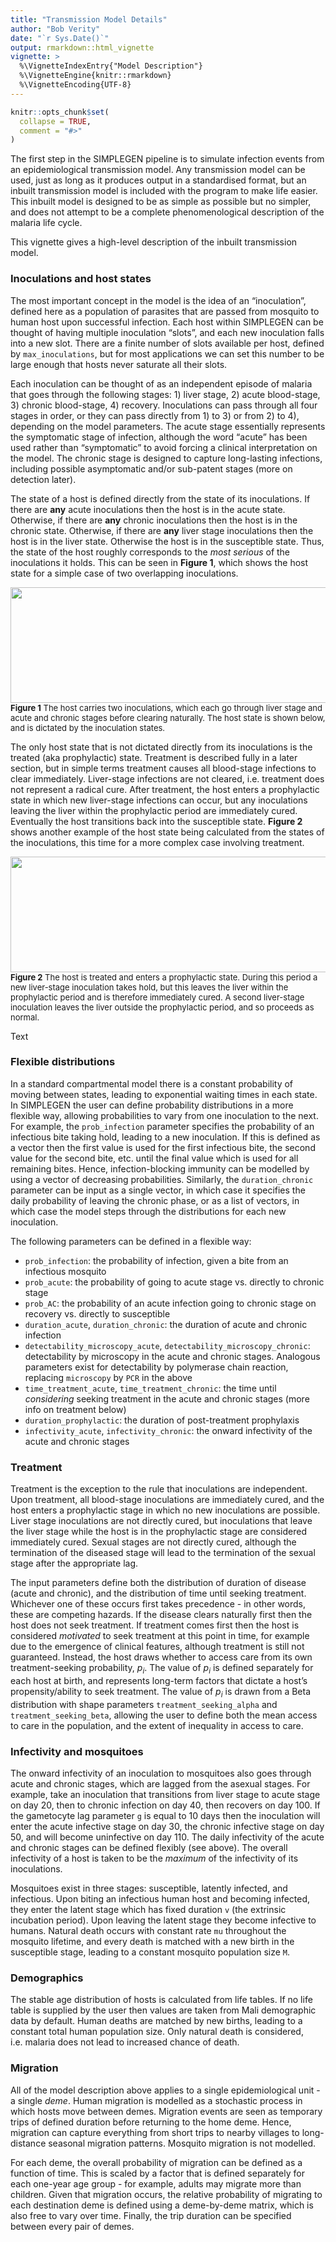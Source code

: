 ```yaml
---
title: "Transmission Model Details"
author: "Bob Verity"
date: "`r Sys.Date()`"
output: rmarkdown::html_vignette
vignette: >
  %\VignetteIndexEntry{"Model Description"}
  %\VignetteEngine{knitr::rmarkdown}
  %\VignetteEncoding{UTF-8}
---
```


```r
knitr::opts_chunk$set(
  collapse = TRUE,
  comment = "#>"
)
```

The first step in the SIMPLEGEN pipeline is to simulate infection events from an epidemiological transmission model. Any transmission model can be used, just as long as it produces output in a standardised format, but an inbuilt transmission model is included with the program to make life easier. This inbuilt model is designed to be as simple as possible but no simpler, and does not attempt to be a complete phenomenological description of the malaria life cycle.

This vignette gives a high-level description of the inbuilt transmission model.


### Inoculations and host states

The most important concept in the model is the idea of an "inoculation", defined here as a population of parasites that are passed from mosquito to human host upon successful infection. Each host within SIMPLEGEN can be thought of having multiple inoculation "slots", and each new inoculation falls into a new slot. There are a finite number of slots available per host, defined by `max_inoculations`, but for most applications we can set this number to be large enough that hosts never saturate all their slots.

Each inoculation can be thought of as an independent episode of malaria that goes through the following stages: 1) liver stage, 2) acute blood-stage, 3) chronic blood-stage, 4) recovery. Inoculations can pass through all four stages in order, or they can pass directly from 1) to 3) or from 2) to 4), depending on the model parameters. The acute stage essentially represents the symptomatic stage of infection, although the word "acute" has been used rather than "symptomatic" to avoid forcing a clinical interpretation on the model. The chronic stage is designed to capture long-lasting infections, including possible asymptomatic and/or sub-patent stages (more on detection later).

The state of a host is defined directly from the state of its inoculations. If there are **any** acute inoculations then the host is in the acute state. Otherwise, if there are **any** chronic inoculations then the host is in the chronic state. Otherwise, if there are **any** liver stage inoculations then the host is in the liver state. Otherwise the host is in the susceptible state. Thus, the state of the host roughly corresponds to the *most serious* of the inoculations it holds. This can be seen in **Figure 1**, which shows the host state for a simple case of two overlapping inoculations.

<img src="https://raw.githubusercontent.com/mrc-ide/SIMPLEGEN/master/R_ignore/images/compartment_states.png" height="185px" width="800px"/>
<font size="2">
<figcaption> **Figure 1** The host carries two inoculations, which each go through liver stage and acute and chronic stages before clearing naturally. The host state is shown below, and is dictated by the inoculation states.</figcaption>
</font>

The only host state that is not dictated directly from its inoculations is the treated (aka prophylactic) state. Treatment is described fully in a later section, but in simple terms treatment causes all blood-stage infections to clear immediately. Liver-stage infections are not cleared, i.e. treatment does not represent a radical cure. After treatment, the host enters a prophylactic state in which new liver-stage infections can occur, but any inoculations leaving the liver within the prophylactic period are immediately cured. Eventually the host transitions back into the susceptible state. **Figure 2** shows another example of the host state being calculated from the states of the inoculations, this time for a more complex case involving treatment.

<img src="https://raw.githubusercontent.com/mrc-ide/SIMPLEGEN/master/R_ignore/images/compartment_states.png" height="185px" width="800px"/>
<font size="2">
<figcaption> **Figure 2** The host is treated and enters a prophylactic state. During this period a new liver-stage inoculation takes hold, but this leaves the liver within the prophylactic period and is therefore immediately cured. A second liver-stage inoculation leaves the liver outside the prophylactic period, and so proceeds as normal.</figcaption>
</font>

Text


### Flexible distributions

In a standard compartmental model there is a constant probability of moving between states, leading to exponential waiting times in each state. In SIMPLEGEN the user can define probability distributions in a more flexible way, allowing probabilities to vary from one inoculation to the next. For example, the `prob_infection` parameter specifies the probability of an infectious bite taking hold, leading to a new inoculation. If this is defined as a vector then the first value is used for the first infectious bite, the second value for the second bite, etc. until the final value which is used for all remaining bites. Hence, infection-blocking immunity can be modelled by using a vector of decreasing probabilities. Similarly, the `duration_chronic` parameter can be input as a single vector, in which case it specifies the daily probability of leaving the chronic phase, or as a list of vectors, in which case the model steps through the distributions for each new inoculation.

The following parameters can be defined in a flexible way:

- `prob_infection`: the probability of infection, given a bite from an infectious mosquito
- `prob_acute`: the probability of going to acute stage vs. directly to chronic stage
- `prob_AC`: the probability of an acute infection going to chronic stage on recovery vs. directly to susceptible
- `duration_acute`, `duration_chronic`: the duration of acute and chronic infection
- `detectability_microscopy_acute`, `detectability_microscopy_chronic`: detectability by microscopy in the acute and chronic stages. Analogous parameters exist for detectability by polymerase chain reaction, replacing `microscopy` by `PCR` in the above
- `time_treatment_acute`, `time_treatment_chronic`: the time until *considering* seeking treatment in the acute and chronic stages (more info on treatment below)
- `duration_prophylactic`: the duration of post-treatment prophylaxis
- `infectivity_acute`, `infectivity_chronic`: the onward infectivity of the acute and chronic stages

### Treatment

Treatment is the exception to the rule that inoculations are independent. Upon treatment, all blood-stage inoculations are immediately cured, and the host enters a prophylactic stage in which no new inoculations are possible. Liver stage inoculations are not directly cured, but inoculations that leave the liver stage while the host is in the prophylactic stage are considered immediately cured. Sexual stages are not directly cured, although the termination of the diseased stage will lead to the termination of the sexual stage after the appropriate lag.

The input parameters define both the distribution of duration of disease (acute and chronic), and the distribution of time until seeking treatment. Whichever one of these occurs first takes precedence - in other words, these are competing hazards. If the disease clears naturally first then the host does not seek treatment. If treatment comes first then the host is considered *motivated* to seek treatment at this point in time, for example due to the emergence of clinical features, although treatment is still not guaranteed. Instead, the host draws whether to access care from its own treatment-seeking probability, $p_i$. The value of $p_i$ is defined separately for each host at birth, and represents long-term factors that dictate a host's propensity/ability to seek treatment. The value of $p_i$ is drawn from a Beta distribution with shape parameters `treatment_seeking_alpha` and `treatment_seeking_beta`, allowing the user to define both the mean access to care in the population, and the extent of inequality in access to care.

### Infectivity and mosquitoes

The onward infectivity of an inoculation to mosquitoes also goes through acute and chronic stages, which are lagged from the asexual stages. For example, take an inoculation that transitions from liver stage to acute stage on day 20, then to chronic infection on day 40, then recovers on day 100. If the gametocyte lag parameter `g` is equal to 10 days then the inoculation will enter the acute infective stage on day 30, the chronic infective stage on day 50, and will become uninfective on day 110. The daily infectivity of the acute and chronic stages can be defined flexibly (see above). The overall infectivity of a host is taken to be the *maximum* of the infectivity of its inoculations.

Mosquitoes exist in three stages: susceptible, latently infected, and infectious. Upon biting an infectious human host and becoming infected, they enter the latent stage which has fixed duration `v` (the extrinsic incubation period). Upon leaving the latent stage they become infective to humans. Natural death occurs with constant rate `mu` throughout the mosquito lifetime, and every death is matched with a new birth in the susceptible stage, leading to a constant mosquito population size `M`.

### Demographics

The stable age distribution of hosts is calculated from life tables. If no life table is supplied by the user then values are taken from Mali demographic data by default. Human deaths are matched by new births, leading to a constant total human population size. Only natural death is considered, i.e. malaria does not lead to increased chance of death.

### Migration

All of the model description above applies to a single epidemiological unit - a single *deme*. Human migration is modelled as a stochastic process in which hosts move between demes. Migration events are seen as temporary trips of defined duration before returning to the home deme. Hence, migration can capture everything from short trips to nearby villages to long-distance seasonal migration patterns. Mosquito migration is not modelled.

For each deme, the overall probability of migration can be defined as a function of time. This is scaled by a factor that is defined separately for each one-year age group - for example, adults may migrate more than children. Given that migration occurs, the relative probability of migrating to each destination deme is defined using a deme-by-deme matrix, which is also free to vary over time. Finally, the trip duration can be specified between every pair of demes.



